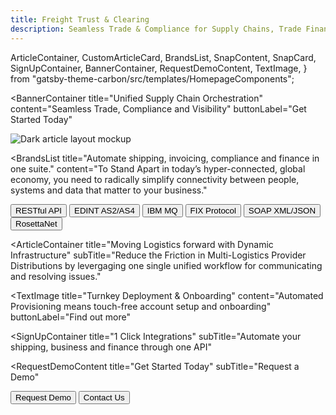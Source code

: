 ```yaml
---
title: Freight Trust & Clearing 
description: Seamless Trade & Compliance for Supply Chains, Trade Finance & Logistics
---
```


  ArticleContainer,
  CustomArticleCard,
  BrandsList,
  SnapContent,
  SnapCard,
  SignUpContainer,
  BannerContainer,
  RequestDemoContent,
  TextImage,
} from "gatsby-theme-carbon/src/templates/HomepageComponents";


<BannerContainer 
  title="Unified Supply Chain Orchestration"
  content="Seamless Trade, Compliance and Visibility"
  buttonLabel="Get Started Today"
>

![Dark article layout mockup](./components/images/Article_05.png)

</BannerContainer>

<BrandsList
  title="Automate shipping, invoicing, compliance and finance in one suite."
  content="To Stand Apart in today’s hyper-connected, global economy, you need to radically simplify connectivity between people, systems and data that matter to your business."
  >
  <Row>
    <Column colMd={2} colLg={2}>
      <Button kind="primary" href="#top">
        RESTful API
      </Button>
    </Column>
    <Column colMd={2} colLg={2}>
      <Button kind="primary" href="#top">
        EDINT AS2/AS4
      </Button>
    </Column>
    <Column colMd={2} colLg={2}>
      <Button kind="primary" href="#top">
        IBM MQ
      </Button>
    </Column>
    <Column colMd={2} colLg={2}>
      <Button kind="primary" href="#top">
        FIX Protocol
      </Button>
    </Column>
    <Column colMd={2} colLg={2}>
      <Button kind="primary" href="#top">
        SOAP XML/JSON
      </Button>
    </Column>
    <Column colMd={2} colLg={2}>
      <Button kind="primary" href="#top">
        RosettaNet
      </Button>
    </Column>
  </Row>
</BrandsList>

<SnapContent title="Solving the Hardest Problems in Supply Chain
 ">
  <Row>
    <Column colSm={12} colMd={6} colLg={6}>
      <SnapCard
        title="Unworkable"
        buttonLabel="Increasingly complex, closed-source ecosystems"
        content="Broken business processes have significant consequences. We provide consistent workflows to provision, secure, connect, and run a fault-tolerant EDI VAN Network at half the cost per message "
      />
    </Column>
    <Column colSm={12} colMd={6} colLg={6}>
      <SnapCard
        title="Unavoidable"
        buttonLabel="From Regulations to Trade"
        content="We utilize a multi-cloud service networking platform to connect and secure services across any runtime platform and public or private cloud. From custom TMS software to the largest players like MercuryGate or NetCPB"
      />
    </Column>
    <Column colSm={12} colMd={6} colLg={6}>
      <SnapCard
        title="Urgent"
        buttonLabel="Reduce Complexity & Costs"
        content="Our advanced machine learning module is designed to help you avert potential problems that could otherwise result in fines or penalties. The system will let you know before you transmit an entry if the Importer Security Filing (ISF) has been filed or if their are any other potential issues."
      />
    </Column>
    <Column colSm={12} colMd={6} colLg={6}>
      <SnapCard
        title="Automated Notifications"
        buttonLabel="Mapping, Batching, and Scheduling"
        content="Status of the shipments you are clearing for them, Statements (for Type 3 filings), Invoices, delivery orders, and Forms 7501 and 3461, Drawback reports that provide detail about their entries."
      />
    </Column>
  </Row>
</SnapContent>

<ArticleContainer
  title="Moving Logistics forward with Dynamic Infrastructure"
  subTitle="Reduce the Friction in Multi-Logistics Provider Distributions by levergaging one single unified workflow for communicating and resolving issues."
>
<Row>
<Column colMd={4} colLg={4}>
    <CustomArticleCard
      subTitle="Communication"
      title="Managed Connectivity"
      color="dark"
      imgSrc={customImage}
      >

  </CustomArticleCard>
</Column>
<Column colMd={4} colLg={4}>
    <CustomArticleCard
      subTitle="Partners"
      title="Network of Networks"
      color="dark"
      imgSrc={customImage}
      >

  </CustomArticleCard>
</Column>
<Column colMd={4} colLg={4}>
    <CustomArticleCard
      subTitle="Data Formats & Standards"
      title="Open Source"
      color="dark"
      imgSrc={customImage}
      >

  </CustomArticleCard>
</Column>
</Row>
</ArticleContainer>

<TextImage 
  title="Turnkey Deployment & Onboarding"
  content="Automated Provisioning means touch-free account setup and onboarding"
  buttonLabel="Find out more"
></TextImage>


<SignUpContainer
  title="1 Click Integrations"
  subTitle="Automate your shipping, business and finance through one API"
></SignUpContainer>

<RequestDemoContent
  title="Get Started Today"
  subTitle="Request a Demo"
>
  <Button href="#top" kind="secondary">
    Request Demo
  </Button>
  <Button href="#top" kind="tertiary">
    Contact Us
  </Button>
</RequestDemoContent>
